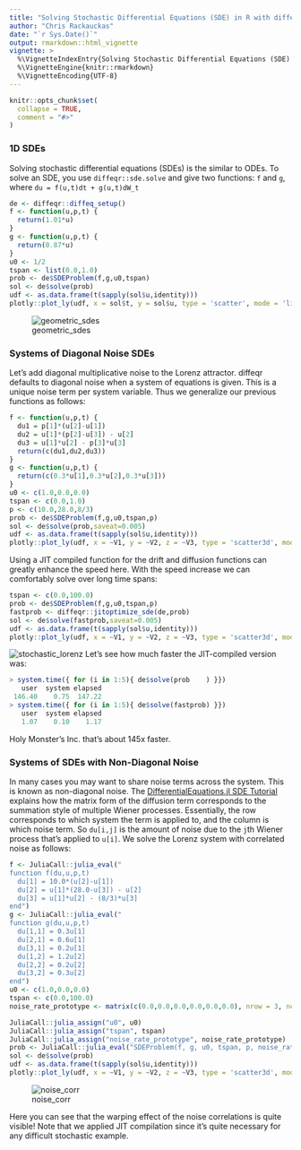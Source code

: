 ```yaml
---
title: "Solving Stochastic Differential Equations (SDE) in R with diffeqr"
author: "Chris Rackauckas"
date: "`r Sys.Date()`"
output: rmarkdown::html_vignette
vignette: >
  %\VignetteIndexEntry{Solving Stochastic Differential Equations (SDE) in R with diffeqr}
  %\VignetteEngine{knitr::rmarkdown}
  %\VignetteEncoding{UTF-8}
---
```


```r
knitr::opts_chunk$set(
  collapse = TRUE,
  comment = "#>"
)
```

### 1D SDEs

Solving stochastic differential equations (SDEs) is the similar to ODEs. To solve an SDE, you use `diffeqr::sde.solve` and give
two functions: `f` and `g`, where `du = f(u,t)dt + g(u,t)dW_t`

```r
de <- diffeqr::diffeq_setup()
f <- function(u,p,t) {
  return(1.01*u)
}
g <- function(u,p,t) {
  return(0.87*u)
}
u0 <- 1/2
tspan <- list(0.0,1.0)
prob <- de$SDEProblem(f,g,u0,tspan)
sol <- de$solve(prob)
udf <- as.data.frame(t(sapply(sol$u,identity)))
plotly::plot_ly(udf, x = sol$t, y = sol$u, type = 'scatter', mode = 'lines')
```

![geometric_sdes](https://user-images.githubusercontent.com/1814174/39020683-9ea22b56-43e2-11e8-97f5-0c2a3ea69a2e.png)

### Systems of Diagonal Noise SDEs

Let's add diagonal multiplicative noise to the Lorenz attractor. diffeqr defaults to diagonal noise when a system of
equations is given. This is a unique noise term per system variable. Thus we generalize our previous functions as
follows:

```R
f <- function(u,p,t) {
  du1 = p[1]*(u[2]-u[1])
  du2 = u[1]*(p[2]-u[3]) - u[2]
  du3 = u[1]*u[2] - p[3]*u[3]
  return(c(du1,du2,du3))
}
g <- function(u,p,t) {
  return(c(0.3*u[1],0.3*u[2],0.3*u[3]))
}
u0 <- c(1.0,0.0,0.0)
tspan <- c(0.0,1.0)
p <- c(10.0,28.0,8/3)
prob <- de$SDEProblem(f,g,u0,tspan,p)
sol <- de$solve(prob,saveat=0.005)
udf <- as.data.frame(t(sapply(sol$u,identity)))
plotly::plot_ly(udf, x = ~V1, y = ~V2, z = ~V3, type = 'scatter3d', mode = 'lines')
```

Using a JIT compiled function for the drift and diffusion functions can greatly enhance the speed here.
With the speed increase we can comfortably solve over long time spans:

```R
tspan <- c(0.0,100.0)
prob <- de$SDEProblem(f,g,u0,tspan,p)
fastprob <- diffeqr::jitoptimize_sde(de,prob)
sol <- de$solve(fastprob,saveat=0.005)
udf <- as.data.frame(t(sapply(sol$u,identity)))
plotly::plot_ly(udf, x = ~V1, y = ~V2, z = ~V3, type = 'scatter3d', mode = 'lines')
```

![stochastic_lorenz](https://user-images.githubusercontent.com/1814174/39019723-216c3210-43df-11e8-82c0-2e676f53e235.png)
Let's see how much faster the JIT-compiled version was:

```R
> system.time({ for (i in 1:5){ de$solve(prob    ) }})
   user  system elapsed 
 146.40    0.75  147.22 
> system.time({ for (i in 1:5){ de$solve(fastprob) }})
   user  system elapsed 
   1.07    0.10    1.17
```

Holy Monster's Inc. that's about 145x faster.

### Systems of SDEs with Non-Diagonal Noise

In many cases you may want to share noise terms across the system. This is known as non-diagonal noise. The 
[DifferentialEquations.jl SDE Tutorial](https://diffeq.sciml.ai/dev/tutorials/sde_example#Example-4:-Systems-of-SDEs-with-Non-Diagonal-Noise-1)
explains how the matrix form of the diffusion term corresponds to the summation style of multiple Wiener processes. Essentially,
the row corresponds to which system the term is applied to, and the column is which noise term. So `du[i,j]` is the amount of
noise due to the `j`th Wiener process that's applied to `u[i]`. We solve the Lorenz system with correlated noise as follows:

```R
f <- JuliaCall::julia_eval("
function f(du,u,p,t)
  du[1] = 10.0*(u[2]-u[1])
  du[2] = u[1]*(28.0-u[3]) - u[2]
  du[3] = u[1]*u[2] - (8/3)*u[3]
end")
g <- JuliaCall::julia_eval("
function g(du,u,p,t)
  du[1,1] = 0.3u[1]
  du[2,1] = 0.6u[1]
  du[3,1] = 0.2u[1]
  du[1,2] = 1.2u[2]
  du[2,2] = 0.2u[2]
  du[3,2] = 0.3u[2]
end")
u0 <- c(1.0,0.0,0.0)
tspan <- c(0.0,100.0)
noise_rate_prototype <- matrix(c(0.0,0.0,0.0,0.0,0.0,0.0), nrow = 3, ncol = 2)

JuliaCall::julia_assign("u0", u0)
JuliaCall::julia_assign("tspan", tspan)
JuliaCall::julia_assign("noise_rate_prototype", noise_rate_prototype)
prob <- JuliaCall::julia_eval("SDEProblem(f, g, u0, tspan, p, noise_rate_prototype=noise_rate_prototype)")
sol <- de$solve(prob)
udf <- as.data.frame(t(sapply(sol$u,identity)))
plotly::plot_ly(udf, x = ~V1, y = ~V2, z = ~V3, type = 'scatter3d', mode = 'lines')
```

![noise_corr](https://user-images.githubusercontent.com/1814174/39022036-8958319a-43e8-11e8-849b-c21bcb2ec21e.png)

Here you can see that the warping effect of the noise correlations is quite visible!
Note that we applied JIT compilation since it's quite necessary for any difficult
stochastic example.
